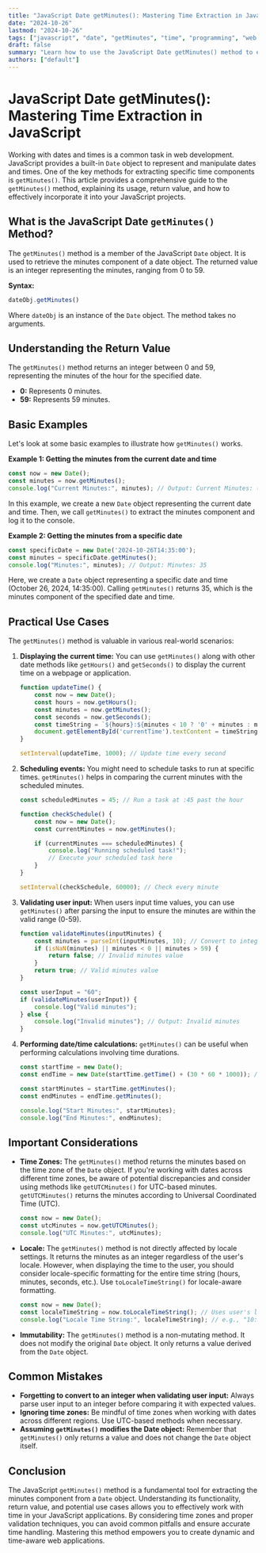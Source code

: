 ```yaml
---
title: "JavaScript Date getMinutes(): Mastering Time Extraction in JavaScript"
date: "2024-10-26"
lastmod: "2024-10-26"
tags: ["javascript", "date", "getMinutes", "time", "programming", "web development"]
draft: false
summary: "Learn how to use the JavaScript Date getMinutes() method to extract the minutes component from a Date object. This comprehensive guide provides examples and best practices for efficient time handling in JavaScript."
authors: ["default"]
---
```


# JavaScript Date getMinutes(): Mastering Time Extraction in JavaScript

Working with dates and times is a common task in web development.  JavaScript provides a built-in `Date` object to represent and manipulate dates and times.  One of the key methods for extracting specific time components is `getMinutes()`. This article provides a comprehensive guide to the `getMinutes()` method, explaining its usage, return value, and how to effectively incorporate it into your JavaScript projects.

## What is the JavaScript Date `getMinutes()` Method?

The `getMinutes()` method is a member of the JavaScript `Date` object. It is used to retrieve the minutes component of a date object.  The returned value is an integer representing the minutes, ranging from 0 to 59.

**Syntax:**

```javascript
dateObj.getMinutes()
```

Where `dateObj` is an instance of the `Date` object.  The method takes no arguments.

## Understanding the Return Value

The `getMinutes()` method returns an integer between 0 and 59, representing the minutes of the hour for the specified date.

*   **0:** Represents 0 minutes.
*   **59:** Represents 59 minutes.

## Basic Examples

Let's look at some basic examples to illustrate how `getMinutes()` works.

**Example 1: Getting the minutes from the current date and time**

```javascript
const now = new Date();
const minutes = now.getMinutes();
console.log("Current Minutes:", minutes); // Output: Current Minutes: (current minutes value)
```

In this example, we create a new `Date` object representing the current date and time.  Then, we call `getMinutes()` to extract the minutes component and log it to the console.

**Example 2: Getting the minutes from a specific date**

```javascript
const specificDate = new Date('2024-10-26T14:35:00');
const minutes = specificDate.getMinutes();
console.log("Minutes:", minutes); // Output: Minutes: 35
```

Here, we create a `Date` object representing a specific date and time (October 26, 2024, 14:35:00).  Calling `getMinutes()` returns 35, which is the minutes component of the specified date and time.

## Practical Use Cases

The `getMinutes()` method is valuable in various real-world scenarios:

1.  **Displaying the current time:** You can use `getMinutes()` along with other date methods like `getHours()` and `getSeconds()` to display the current time on a webpage or application.

    ```javascript
    function updateTime() {
        const now = new Date();
        const hours = now.getHours();
        const minutes = now.getMinutes();
        const seconds = now.getSeconds();
        const timeString = `${hours}:${minutes < 10 ? '0' + minutes : minutes}:${seconds < 10 ? '0' + seconds : seconds}`;
        document.getElementById('currentTime').textContent = timeString; // Assuming you have an element with id 'currentTime'
    }

    setInterval(updateTime, 1000); // Update time every second
    ```

2.  **Scheduling events:**  You might need to schedule tasks to run at specific times.  `getMinutes()` helps in comparing the current minutes with the scheduled minutes.

    ```javascript
    const scheduledMinutes = 45; // Run a task at :45 past the hour

    function checkSchedule() {
        const now = new Date();
        const currentMinutes = now.getMinutes();

        if (currentMinutes === scheduledMinutes) {
            console.log("Running scheduled task!");
            // Execute your scheduled task here
        }
    }

    setInterval(checkSchedule, 60000); // Check every minute
    ```

3.  **Validating user input:** When users input time values, you can use `getMinutes()` after parsing the input to ensure the minutes are within the valid range (0-59).

    ```javascript
    function validateMinutes(inputMinutes) {
        const minutes = parseInt(inputMinutes, 10); // Convert to integer
        if (isNaN(minutes) || minutes < 0 || minutes > 59) {
            return false; // Invalid minutes value
        }
        return true; // Valid minutes value
    }

    const userInput = "60";
    if (validateMinutes(userInput)) {
        console.log("Valid minutes");
    } else {
        console.log("Invalid minutes"); // Output: Invalid minutes
    }
    ```

4.  **Performing date/time calculations:** `getMinutes()` can be useful when performing calculations involving time durations.

    ```javascript
    const startTime = new Date();
    const endTime = new Date(startTime.getTime() + (30 * 60 * 1000)); // Add 30 minutes

    const startMinutes = startTime.getMinutes();
    const endMinutes = endTime.getMinutes();

    console.log("Start Minutes:", startMinutes);
    console.log("End Minutes:", endMinutes);
    ```

## Important Considerations

*   **Time Zones:**  The `getMinutes()` method returns the minutes based on the time zone of the `Date` object.  If you're working with dates across different time zones, be aware of potential discrepancies and consider using methods like `getUTCMinutes()` for UTC-based minutes.  `getUTCMinutes()` returns the minutes according to Universal Coordinated Time (UTC).

    ```javascript
    const now = new Date();
    const utcMinutes = now.getUTCMinutes();
    console.log("UTC Minutes:", utcMinutes);
    ```

*   **Locale:**  The `getMinutes()` method is not directly affected by locale settings. It returns the minutes as an integer regardless of the user's locale.  However, when displaying the time to the user, you should consider locale-specific formatting for the entire time string (hours, minutes, seconds, etc.).  Use `toLocaleTimeString()` for locale-aware formatting.

    ```javascript
    const now = new Date();
    const localeTimeString = now.toLocaleTimeString(); // Uses user's locale
    console.log("Locale Time String:", localeTimeString); // e.g., "10:30:45 AM" or "10:30:45"
    ```

*   **Immutability:** The `getMinutes()` method is a non-mutating method. It does not modify the original `Date` object. It only returns a value derived from the `Date` object.

## Common Mistakes

*   **Forgetting to convert to an integer when validating user input:** Always parse user input to an integer before comparing it with expected values.
*   **Ignoring time zones:** Be mindful of time zones when working with dates across different regions. Use UTC-based methods when necessary.
*   **Assuming `getMinutes()` modifies the Date object:**  Remember that `getMinutes()` only returns a value and does not change the `Date` object itself.

## Conclusion

The JavaScript `getMinutes()` method is a fundamental tool for extracting the minutes component from a `Date` object.  Understanding its functionality, return value, and potential use cases allows you to effectively work with time in your JavaScript applications. By considering time zones and proper validation techniques, you can avoid common pitfalls and ensure accurate time handling.  Mastering this method empowers you to create dynamic and time-aware web applications.